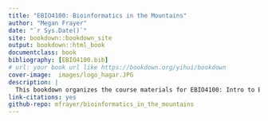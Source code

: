 ```yaml
--- 
title: "EBIO4100: Bioinformatics in the Mountains"
author: "Megan Frayer"
date: "`r Sys.Date()`"
site: bookdown::bookdown_site
output: bookdown::html_book
documentclass: book
bibliography: [EBIO4100.bib]
# url: your book url like https://bookdown.org/yihui/bookdown
cover-image:  images/logo_hagar.JPG
description: |
  This bookdown organizes the course materials for EBIO4100: Intro to Bioinformatics, taught Summer 2025. 
link-citations: yes
github-repo: mfrayer/bioinformatics_in_the_mountains
---
```






